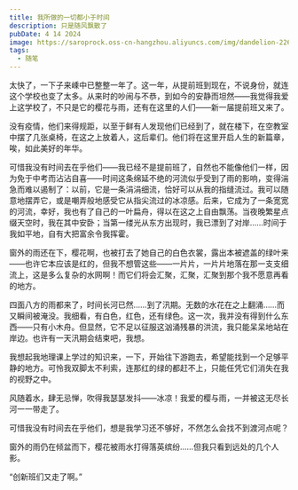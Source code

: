 ```yaml
---
title: 我所做的一切都小于时间
description: 只是随风飘散了
pubDate: 4 14 2024
image: https://saroprock.oss-cn-hangzhou.aliyuncs.com/img/dandelion-2266558_1920.jpg
tags:
  - 随笔
---
```


太快了，一下子来嵊中已整整一年了。这一年，从提前班到现在，不说身份，就连这个学校也变了太多。从来时的吵闹与不恭，到如今的安静而坦然——我觉得我爱上这学校了，不只是它的樱花与雨，还有在这里的人们——新一届提前班又来了。

没有疫情，他们来得规距，以至于鲜有人发现他们已经到了，就在楼下，在空教室中摆了几张桌椅，在这之上放着人，这后辈们。他们将在这里开启人生的新篇章，唉，如此美好的年华。

可惜我没有时间去在乎他们——我已经不是提前班了，自然也不能像他们一样，因为免于中考而沾沾自喜——时间这条绵延不绝的河流似乎受到了雨的影响，变得湍急而难以遏制了：以前，它是一条涓涓细流，恰好可以从我的指缝流过。我可以随意地摆弄它，或是嘲弄般地感受它从指尖流过的冰凉感。后来，它成为了一条宽宽的河流，幸好，我也有了自己的一叶扁舟，得以在这之上自由飘荡。当夜晚繁星点缀天空时，我在其中安卧；当第一缕光从东方出现时，我已漂到了对岸……时间于我如平地，自有大把富余令我挥霍。

窗外的雨还在下，樱花啊，也被打去了她自己的白色衣裳，露出本被遮盖的绿叶来——也许它本应该是红的，但我不想管这些——一片片，一片片地落在那一支支细流上，这是多么复杂的水网啊！而它们将会汇聚，汇聚，汇聚到那个我不愿意再看的地方。

四面八方的雨都来了，时间长河已然……到了汛期。无数的水花在之上翻涌……而又瞬间被淹没。我细看，有白色，红色，还有绿色。这一次，我并没有得到什么东西——只有小木舟。但显然，它不足以征服这汹涌残暴的洪流，我只能呆呆地站在岸边。也许有一天汛期会结束吧，我想。

我想起我地理课上学过的知识来，一下，开始往下游跑去，希望能找到一个足够平静的地方。可怜我双脚太不利索，连那红的绿的都赶不上，只能任凭它们消失在我的视野之中。

风随着水，肆无忌惮，吹得我瑟瑟发抖——冰凉！我爱的樱与雨，一并被这无尽长河一一带走了。

可惜我没有时间去在乎他们，想是我学习还不够好，不然怎么会找不到渡河点呢？

窗外的雨仍在倾盆而下，樱花被雨水打得落英缤纷……但我只看到远处的几个人影。

“创新班们又走了啊。”